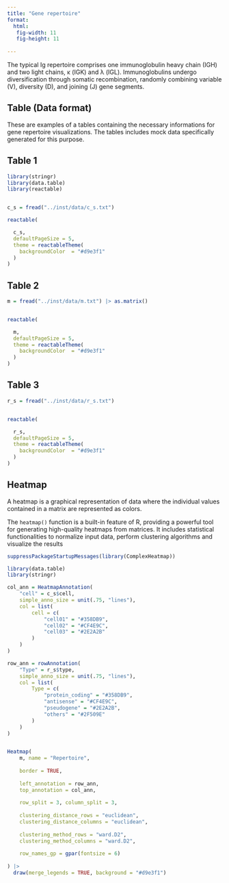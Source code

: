 ```yaml
---
title: "Gene repertoire"
format:
  html:
   fig-width: 11
   fig-height: 11
    
---
```

The typical Ig repertoire comprises one immunoglobulin heavy chain (IGH) and two light chains, κ (IGK) and λ (IGL). Immunoglobulins undergo diversification through somatic recombination, randomly combining variable (V), diversity (D), and joining (J) gene segments.

## Table (Data format)

These are examples of a tables containing the necessary informations for gene repertoire visualizations. The tables includes mock data specifically generated for this purpose.

## Table 1

```r

library(stringr)
library(data.table)
library(reactable)


c_s = fread("../inst/data/c_s.txt")

reactable(

  c_s,
  defaultPageSize = 5,
  theme = reactableTheme(
    backgroundColor  = "#d9e3f1"
  )
)


```

## Table 2

```r

m = fread("../inst/data/m.txt") |> as.matrix()


reactable(

  m,
  defaultPageSize = 5,
  theme = reactableTheme(
    backgroundColor  = "#d9e3f1"
  )
)

```

## Table 3

```r

r_s = fread("../inst/data/r_s.txt")


reactable(

  r_s,
  defaultPageSize = 5,
  theme = reactableTheme(
    backgroundColor  = "#d9e3f1"
  )
)

```


## Heatmap

A heatmap is a graphical representation of data where the individual values contained in a matrix are represented as colors.


The `heatmap()` function is a built-in feature of R, providing a powerful tool for generating high-quality heatmaps from matrices. It includes statistical functionalities to normalize input data, perform clustering algorithms and visualize the results 


```r

suppressPackageStartupMessages(library(ComplexHeatmap))

library(data.table)
library(stringr)

col_ann = HeatmapAnnotation(
    "cell" = c_s$cell,
    simple_anno_size = unit(.75, "lines"),
    col = list(
        cell = c(
            "cell01" = "#358DB9", 
            "cell02" = "#CF4E9C", 
            "cell03" = "#2E2A2B"
        )
    )
)

row_ann = rowAnnotation(
    "Type" = r_s$type,
    simple_anno_size = unit(.75, "lines"),
    col = list(
        Type = c(
            "protein_coding" = "#358DB9", 
            "antisense" = "#CF4E9C", 
            "pseudogene" = "#2E2A2B",
            "others" = "#2F509E"
        )
    )
)


Heatmap(
    m, name = "Repertoire",
    
    border = TRUE,
    
    left_annotation = row_ann,
    top_annotation = col_ann,
    
    row_split = 3, column_split = 3,
    
    clustering_distance_rows = "euclidean", 
    clustering_distance_columns = "euclidean",
    
    clustering_method_rows = "ward.D2",
    clustering_method_columns = "ward.D2",
    
    row_names_gp = gpar(fontsize = 6)
    
) |> 
  draw(merge_legends = TRUE, background = "#d9e3f1")


```